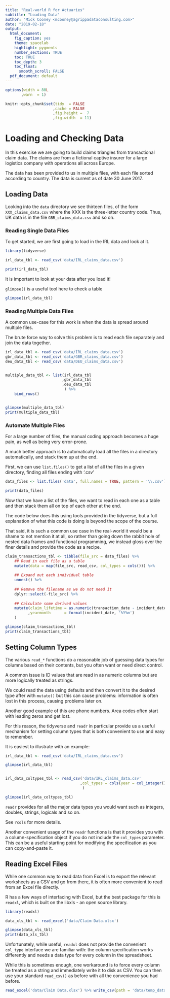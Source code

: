 ```yaml
---
title: "Real-world R for Actuaries"
subtitle: "Loading Data"
author: "Mick Cooney <mcooney@agrippadataconsulting.com>"
date: "2019-02-18"
output:
  html_document:
    fig_caption: yes
    theme: spacelab
    highlight: pygments
    number_sections: TRUE
    toc: TRUE
    toc_depth: 3
    toc_float:
      smooth_scroll: FALSE
  pdf_document: default
---
```


```r
options(width = 80L
       ,warn  = 1)

knitr::opts_chunk$set(tidy  = FALSE
                     ,cache = FALSE
                     ,fig.height =  7
                     ,fig.width  = 11)
```


# Loading and Checking Data

In this exercise we are going to build claims triangles from transactional claim
data. The claims are from a fictional captive insurer for a large logistics
company with operations all across Europe.

The data has been provided to us in multiple files, with each file sorted
according to country. The data is current as of date 30 June 2017.

## Loading Data

Looking into the `data` directory we see thirteen files, of the form
`XXX_claims_data.csv` where the XXX is the three-letter country code. Thus, UK
data is in the file `GBR_claims_data.csv` and so on.

### Reading Single Data Files

To get started, we are first going to load in the IRL data and look at it.

```r
library(tidyverse)

irl_data_tbl <- read_csv('data/IRL_claims_data.csv')

print(irl_data_tbl)
```

It is important to look at your data after you load it!

`glimpse()` is a useful tool here to check a table

```r
glimpse(irl_data_tbl)
```


### Reading Multiple Data Files

A common use-case for this work is when the data is spread around multiple
files.

The brute force way to solve this problem is to read each file separately and
join the data together.


```r
irl_data_tbl <- read_csv('data/IRL_claims_data.csv')
gbr_data_tbl <- read_csv('data/GBR_claims_data.csv')
deu_data_tbl <- read_csv('data/DEU_claims_data.csv')


multiple_data_tbl <- list(irl_data_tbl
                         ,gbr_data_tbl
                         ,deu_data_tbl
                          ) %>%
    bind_rows()


glimpse(multiple_data_tbl)
print(multiple_data_tbl)
```


### Automate Multiple Files

For a large number of files, the manual coding approach becomes a huge pain,
as well as being very error-prone.

A much better approach is to automatically load all the files in a directory
automatically, and stack them up at the end.

First, we can use `list.files()` to get a list of all the files in a given
directory, finding all files ending with '.csv'

```r
data_files <- list.files('data', full.names = TRUE, pattern = '\\.csv')

print(data_files)
```


Now that we have a list of the files, we want to read in each one as a table
and then stack them all on top of each other at the end.

The code below does this using tools provided in the tidyverse, but a full
explanation of what this code is doing is beyond the scope of the course.

That said, it is such a common use case in the real-world it would be a shame
to not mention it at all, so rather than going down the rabbit hole of nested
data frames and functional programming, we instead gloss over the finer details
and provide the code as a recipe.



```r
claim_transactions_tbl <- tibble(file_src = data_files) %>%
    ## Read in each file as a table
    mutate(data = map(file_src, read_csv, col_types = cols())) %>%
  
    ## Expand out each individual table
    unnest() %>%
  
    ## Remove the filename as we do not need it
    dplyr::select(-file_src) %>%
  
    ## Calculate some derived values
    mutate(claim_lifetime = as.numeric(transaction_date - incident_date)
          ,yearmonth      = format(incident_date, '%Y%m')
    )

glimpse(claim_transactions_tbl)
print(claim_transactions_tbl)
```



## Setting Column Types

The various `read_*` functions do a reasonable job of guessing data types for
columns based on their contents, but you often want or need direct control.

A common issue is ID values that are read in as numeric columns but are more
logically treated as strings.

We could read the data using defaults and then convert it to the desired type
after with `mutate()` but this can cause problems: information is often lost in
this process, causing problems later on.

Another good example of this are phone numbers. Area codes often start with
leading zeros and get lost.

For this reason, the tidyverse and `readr` in particular provide us a useful
mechanism for setting column types that is both convenient to use and easy to
remember.

It is easiest to illustrate with an example:

```r
irl_data_tbl <- read_csv('data/IRL_claims_data.csv')

glimpse(irl_data_tbl)


irl_data_coltypes_tbl <- read_csv('data/IRL_claims_data.csv'
                                 ,col_types = cols(year = col_integer())
                                  )

glimpse(irl_data_coltypes_tbl)
```

`readr` provides for all the major data types you would want such as integers,
doubles, strings, logicals and so on.

See `?cols` for more details.

Another convenient usage of the `readr` functions is that it provides you with
a column-specification object if you do not include the `col_types` parameter.
This can be a useful starting point for modifying the specification as you can
copy-and-paste it.


## Reading Excel Files

While one common way to read data from Excel is to export the relevant
worksheets as a CSV and go from there, it is often more convenient to read from
an Excel file directly.

R has a few ways of interfacing with Excel, but the best package for this is
`readxl`, which is built on the libxls - an open source library.

```r
library(readxl)

data_xls_tbl <- read_excel('data/Claim Data.xlsx')

glimpse(data_xls_tbl)
print(data_xls_tbl)
```


Unfortunately, while useful, `readxl` does not provide the convenient
`col_type` interface we are familiar with: the column specification works
differently and needs a data type for every column in the spreadsheet.

While this is sometimes enough, one workaround is to force every column be
treated as a string and immediately write it to disk as CSV. You can then use
your standard `read_csv()` as before with all the convenience you had before.

```r
read_excel('data/Claim Data.xlsx') %>% write_csv(path = 'data/temp_data.csv')
```
